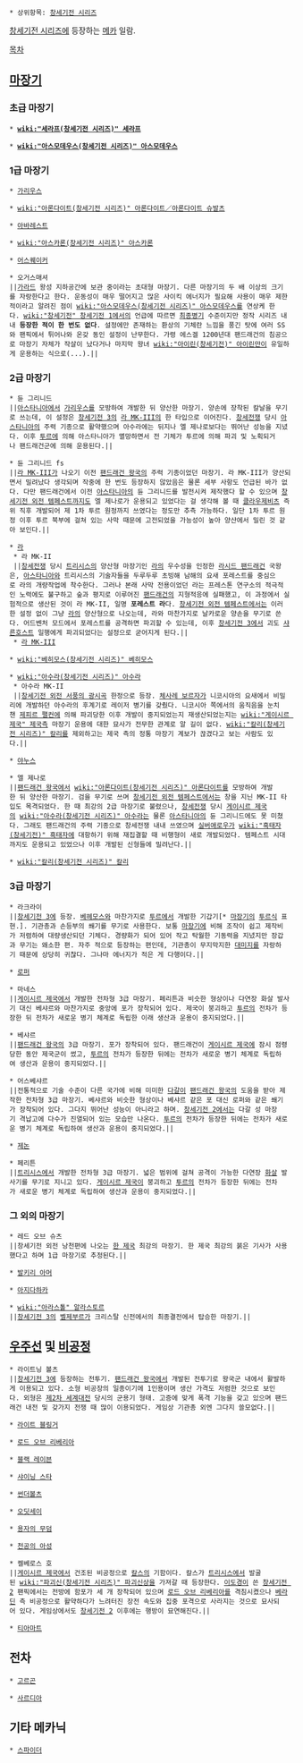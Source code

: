  * 상위항목: [[창세기전 시리즈]]

[[창세기전 시리즈]]에 등장하는 [[메카]] 일람.

[[목차]]
== [[마장기]] ==
=== 초급 마장기 ===
 * '''[[wiki:"세라프(창세기전 시리즈)" 세라프]]'''

 * '''[[wiki:"아스모데우스(창세기전 시리즈)" 아스모데우스]]'''

=== 1급 마장기 ===
 * [[가리우스]]

 * [[wiki:"아론다이트(창세기전 시리즈)" 아론다이트／아론다이트 슈발츠]]

 * [[아바레스트]]

 * [[wiki:"아스카론(창세기전 시리즈)" 아스카론]]

 * [[어스퀘이커]]

 * 오거스매셔
 ||[[가라드]] 왕성 지하공간에 보관 중이라는 초대형 마장기. 다른 마장기의 두 배 이상의 크기를 자랑한다고 한다. 운동성이 매우 떨어지고 많은 사이킥 에너지가 필요해 사용이 매우 제한적이라고 알려진 점이 [[wiki:"아스모데우스(창세기전 시리즈)" 아스모데우스]]를 연상케 한다. [[wiki:"창세기전" 창세기전 1]]에서의 언급에 따르면 [[최종병기]] 수준이지만 정작 시리즈 내내 '''등장한 적이 한 번도 없다'''. 설정에만 존재하는 환상의 기체란 느낌을 풍긴 탓에 여러 SS와 팬픽에서 튀어나와 온갖 동인 설정이 난무한다. 가령 에스겔 1200년대 팬드래건의 침공으로 마장기 자체가 작살이 났다거나 마지막 왕녀 [[wiki:"아이린(창세기전)" 아이린]]만이 유일하게 운용하는 식으로(...).||

=== 2급 마장기 ===
 * 듄 그리니드
 ||[[아스타니아]]에서 [[가리우스]]를 모방하여 개발한 뒤 양산한 마장기. 양손에 장착된 칼날을 무기로 쓰는데, 이 설정은 [[창세기전 3]]의 [[라 MK-III]]의 한 타입으로 이어진다. [[창세전쟁]] 당시 [[아스타니아]]의 주력 기종으로 활약했으며 아수라에는 뒤지나 엘 제나로보다는 뛰어난 성능을 지녔다. 이후 [[투르]]에 의해 아스타니아가 멸망하면서 전 기체가 투르에 의해 파괴 및 노획되거나 팬드래건군에 의해 운용된다.||

 * 듄 그리니드 fs
 ||[[라 MK-III]]가 나오기 이전 [[팬드래건 왕국]]의 주력 기종이었던 마장기. 라 MK-III가 양산되면서 밀려났다 생각되며 작중에 한 번도 등장하지 않았음은 물론 세부 사항도 언급된 바가 없다. 다만 팬드래건에서 이전 [[아스타니아]]의 듄 그리니드를 발전시켜 제작했다 할 수 있으며 [[창세기전 외전 템페스트]]까지도 엘 제나로가 운용되고 있었다는 걸 생각해 볼 때 [[클라우제비츠]] 즉위 직후 개발되어 제 1차 투르 원정까지 쓰였다는 정도만 추측 가능하다. 일단 1차 투르 원정 이후 투르 북부에 걸쳐 있는 사막 때문에 고전되었을 가능성이 높아 양산에서 밀린 것 같아 보인다.||

 * [[라]]
  * 라 MK-II
  ||[[창세전쟁]] 당시 [[트리시스]]의 양산형 마장기인 [[라]]의 우수성을 인정한 [[라시드 팬드래건]] 국왕은, [[아스타니아]]와 트리시스의 기술자들을 두루두루 초빙해 남해의 요새 포레스트를 중심으로 라의 개량작업에 착수한다. 그러나 본래 사막 전용이었던 라는 프레스톤 연구소의 적극적인 노력에도 불구하고 숲과 평지로 이루어진 [[팬드래건]]의 지형적응에 실패했고, 이 과정에서 실험적으로 생산된 것이 라 MK-II, 일명 '''포레스트 라'''다. [[창세기전 외전 템페스트]]에서는 이러한 설정 없이 그냥 [[라]]의 양산형으로 나오는데, 라와 마찬가지로 날카로운 양손을 무기로 쓴다. 어드벤처 모드에서 포레스트를 공격하면 파괴할 수 있는데, 이후 [[창세기전 3]]에서 괴도 [[샤른호스트]] 일행에게 파괴되었다는 설정으로 굳어지게 된다.||
  * [[라 MK-III]]

 * [[wiki:"베히모스(창세기전 시리즈)" 베히모스]]

 * [[wiki:"아수라(창세기전 시리즈)" 아수라]]
  * 아수라 MK-II
  ||[[창세기전 외전 서풍의 광시곡]] 한정으로 등장. [[체사레 보르자]]가 니코시아의 요새에서 비밀리에 개발하던 아수라의 후계기로 레이저 병기를 갖췄다. 니코시아 쪽에서의 움직음을 눈치챈 [[제피르 팰컨]]에 의해 파괴당한 이후 개발이 중지되었는지 재생산되었는지는 [[wiki:"게이시르 제국" 제국]]측 마장기 운용에 대한 묘사가 전무한 관계로 알 길이 없다. [[wiki:"칼리(창세기전 시리즈)" 칼리]]를 제외하고는 제국 측의 정통 마장기 계보가 끊겼다고 보는 사람도 있다.||

 * [[야누스]]

 * 엘 제나로
 ||[[팬드래건 왕국]]에서 [[wiki:"아론다이트(창세기전 시리즈)" 아론다이트]]를 모방하여 개발한 뒤 양산한 마장기. 검을 무기로 쓰며 [[창세기전 외전 템페스트]]에서는 창을 지닌 MK-II 타입도 목격되었다. 한 때 최강의 2급 마장기로 불렸으나, [[창세전쟁]] 당시 [[게이시르 제국]]의 [[wiki:"아수라(창세기전 시리즈)" 아수라]]는 물론 [[아스타니아]]의 듄 그리니드에도 못 미쳤다. 그래도 팬드래건의 주력 기종으로 창세전쟁 내내 쓰였으며 [[실버애로우]]가 [[wiki:"흑태자(창세기전)" 흑태자]]에 대항하기 위해 재집결할 때 비행형이 새로 개발되었다. 템페스트 시대까지도 운용되고 있었으나 이후 개발된 신형들에 밀려난다.||

 * [[wiki:"칼리(창세기전 시리즈)" 칼리]]

=== 3급 마장기 ===
 * 라크라이
 ||[[창세기전 3]]에 등장. [[베헤모스]]와 마찬가지로 [[투르]]에서 개발한 기갑기[* [[마장기]]의 [[투르]]식 표현.]. 기관총과 손등부의 쐐기를 무기로 사용한다. 보통 [[마장기]]에 비해 조작이 쉽고 제작비가 저렴하여 대량생산되던 기체다. 경량화가 되어 있어 작고 탁월한 기동력을 지녔지만 장갑과 무기는 왜소한 편. 자주 적으로 등장하는 편인데, 기관총이 무지막지한 [[대미지]]를 자랑하기 때문에 상당히 귀찮다. 그나마 에너지가 적은 게 다행이다.||

 * [[로퍼]]

 * 마네스
 ||[[게이시르 제국]]에서 개발한 전차형 3급 마장기. 페리튼과 비슷한 형상이나 다연장 화살 발사기 대신 베샤르와 마찬가지로 중앙에 포가 장착되어 있다. 제국이 붕괴하고 [[투르]]의 전차가 등장한 뒤 전차가 새로운 병기 체계로 독립한 이래 생산과 운용이 중지되었다.||

 * 베샤르
 ||[[팬드래건 왕국]]의 3급 마장기. 포가 장착되어 있다. 팬드래건이 [[게이시르 제국]]에 잠시 점령당한 동안 제국군이 썼고, [[투르]]의 전차가 등장한 뒤에는 전차가 새로운 병기 체계로 독립하여 생산과 운용이 중지되었다.||

 * 어스베샤르
 ||전통적으로 기술 수준이 다른 국가에 비해 미미한 [[다갈]]이 [[팬드래건 왕국]]의 도움을 받아 제작한 전차형 3급 마장기. 베샤르와 비슷한 형상이나 베샤르 같은 포 대신 로퍼와 같은 쐐기가 장착되어 있다. 그다지 뛰어난 성능이 아니라고 하며. [[창세기전 2]]에서는 다갈 성 마장기 격납고에 다수가 진열되어 있는 모습만 나온다. [[투르]]의 전차가 등장한 뒤에는 전차가 새로운 병기 체계로 독립하여 생산과 운용이 중지되었다.||

 * [[제논]]

 * 페리튼
 ||[[트리시스]]에서 개발한 전차형 3급 마장기. 넓은 범위에 걸쳐 공격이 가능한 다연장 [[화살]] 발사기를 무기로 지니고 있다. [[게이시르 제국]]이 붕괴하고 [[투르]]의 전차가 등장한 뒤에는 전차가 새로운 병기 체계로 독립하여 생산과 운용이 중지되었다.||

=== 그 외의 마장기 ===
 * 레드 오브 슈츠
 ||창세기전 외전 낭천편에 나오는 [[한 제국]] 최강의 마장기. 한 제국 최강의 붉은 기사가 사용했다고 하며 1급 마장기로 추정된다.||

 * [[발키리 아머]]

 * [[아지다하카]]

 * [[wiki:"아라스톨" 알라스토르]]
 ||[[창세기전 3]]의 [[벨제부르]]가 크리스탈 신전에서의 최종결전에서 탑승한 마장기.||

== [[우주선]] 및 [[비공정]] ==
 * 라이트닝 볼츠
 ||[[창세기전 3]]에 등장하는 전투기. [[팬드래건 왕국]]에서 개발된 전투기로 왕국군 내에서 활발하게 이용되고 있다. 소형 비공장의 일종이기에 1인용이며 생산 가격도 저렴한 것으로 보인다. 외형은 [[제2차 세계대전]] 당시의 군용기 형태. 고증에 맞게 폭격 기능을 갖고 있으며 팬드래건 내전 및 갖가지 전쟁 때 많이 이용되었다. 게임상 기관총 외엔 그다지 쓸모없다.||

 * [[라이트 블링거]]

 * [[로드 오브 리베리아]]

 * [[블랙 레이븐]]

 * [[샤이닝 스타]]

 * [[썬더볼츠]]

 * [[오딧세이]]

 * [[용자의 무덤]]

 * [[천공의 아성]]

 * 켈베로스 호
 ||[[게이시르 제국]]에서 건조된 비공정으로 [[칼스]]의 기함이다. 칼스가 [[트리시스]]에서 발굴된 [[wiki:"파괴신(창세기전 시리즈)" 파괴신상]]을 가져갈 때 등장한다. [[이도경]]이 쓴 [[창세기전 2]] 팬픽에서는 전방에 함포가 세 개 장착되어 있으며 [[로드 오브 리베리아]]를 격침시켰으나 [[베라딘]] 측 비공정으로 활약하다가 느려터진 장전 속도와 집중 포격으로 사라지는 것으로 묘사되어 있다. 게임상에서도 [[창세기전 2]] 이후에는 행방이 묘연해진다.||

 * [[티아마트]]

==  전차 ==
 * [[고르곤]]

 * [[사르디아]]

==  기타 메카닉 ==
 * [[스파이더]]
